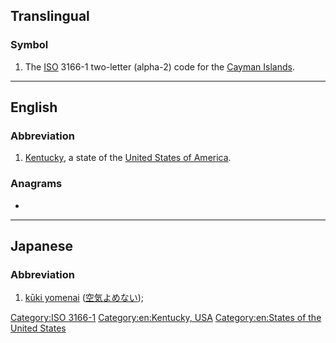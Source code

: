 {{also|-ký|.ky|ky|KY|ký|Ky.}}
==Translingual==

===Symbol===
{{head|mul|symbol}}

# The [[ISO]] 3166-1 two-letter (alpha-2) code for the [[Cayman Islands]].

[[Category:ISO 3166-1]]

----

==English==

===Abbreviation===
{{rfc-header|Abbreviation}}
{{head|en|abbreviation}}

# [[Kentucky]], a state of the [[United States of America]].

===Anagrams===
* {{anagrams|en|a=ky|YK}}

[[Category:en:Kentucky, USA]]
[[Category:en:States of the United States]]

----

==Japanese==

===Abbreviation===
{{rfc-header|Abbreviation}}
{{ja-adj|ケーワイ}}

# [[kūki yomenai]] ([[空気よめない]]); {{gloss|unable to read social cues}}